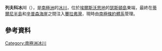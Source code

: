 {{coord|72|25|S|96|2|W|source:GNIS|display=title}}

'''列夫科冰川'''（{{lang-en|Levko Glacier}}），是[[南極洲|南極洲]]的[[冰川|冰川]]，位於[[埃爾斯沃思地|埃爾斯沃思地]]的[[瑟斯頓島|瑟斯頓島]]東端，最終在[[蒂爾尼半島|蒂爾尼半島]]和[[辛普森海崖|辛普森海崖]]之間注入[[賽拉弗灣|賽拉弗灣]]，現時由[[南極條約體系|南極條約體系]]管理。

==參考資料==
{{cite gnis | type = antarid | id = 18567| name = Levko Glacier | accessdate = 2013-06-12}}

{{Antarctica-geo-stub}}
[[Category:南極洲冰川|Category:南極洲冰川]]